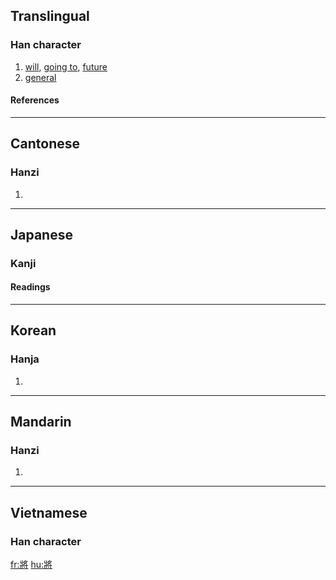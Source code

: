 {{see|将}}

==Translingual==
===Han character===
{{Han char|rn=41|rad=寸|as=08|sn=11|four=2724<sub>2</sub>|canj=女一月木戈 (VMBDI)}}

# [[will]], [[go to|going to]], [[future]]
# [[general]]

====References====
{{Han ref|kx=0294.160|dkj=07438|dj=0583.040|hdz=42375.100|uh=5C07|ud=23559|bh=B14E|bd=45390}}

----
==Cantonese==
===Hanzi===
{{yue-hanzi|jyut=[[zoeng1]], [[zoeng3]]|y=[[jeung1]], [[jeung3]]}}
# {{defn|Cantonese}}

----
==Japanese==
===Kanji===
{{ja-kanji|grade=|rs=寸08}}
====Readings====
{{ja-readings|on=[[しょう]] (shō), [[そう]] (sō)|kun=[[ひきいる]] (hikiiru), [[もって]] (motte), [[はた]] (hata)}}

----
==Korean==
===Hanja===
{{ko-hanja|hangeul=장|rv=jang|mr=chang}}
# {{defn|Korean}}

----
==Mandarin==
===Hanzi===
{{cmn-hanzi|sim=将|pin=[[jiāng]] ([[jiang1]]), [[jiàng]] ([[jiang4]]), [[qiāng]] ([[qiang1]])|wg=chiang<sup>1</sup>, chiang<sup>4</sup>, ch'iang<sup>1</sup>}}
# {{defn|Mandarin}}

----
==Vietnamese==
===Han character===
{{vi-hantu|tướng}}

[[fr:將]]
[[hu:將]]